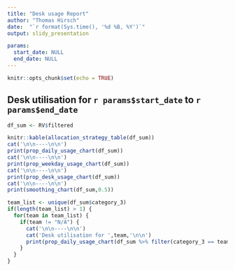 ```yaml
---
title: "Desk usage Report"
author: "Thomas Hirsch"
date:  "`r format(Sys.time(), '%d %B, %Y')`"
output: slidy_presentation

params:
  start_date: NULL
  end_date: NULL
---
```


```r
knitr::opts_chunk$set(echo = TRUE)
```


## Desk utilisation for `r params$start_date` to `r params$end_date`

```r
df_sum <- RV$filtered

knitr::kable(allocation_strategy_table(df_sum))
cat('\n\n----\n\n')
print(prop_daily_usage_chart(df_sum))
cat('\n\n----\n\n')
print(prop_weekday_usage_chart(df_sum))
cat('\n\n----\n\n')
print(prop_desk_usage_chart(df_sum))
cat('\n\n----\n\n')
print(smoothing_chart(df_sum,0.5))
```

```r
team_list <- unique(df_sum$category_3)
if(length(team_list) > 1) {
  for(team in team_list) {
    if(team != "N/A") {
      cat('\n\n----\n\n')
      cat('Desk utilisation for ',team,'\n\n')
      print(prop_daily_usage_chart(df_sum %>% filter(category_3 == team)))
    }
  }
}

```